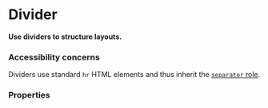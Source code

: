 # Divider

**Use dividers to structure layouts.**

<DemoBlock demo="default" withThemeSwitcher />

### Accessibility concerns

Dividers use standard `hr` HTML elements and thus inherit the [`separator` role](https://developer.mozilla.org/en-US/docs/Web/Accessibility/ARIA/Roles/separator_role).

### Properties

<PropTable component="Divider" />
